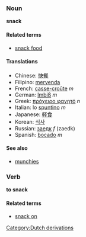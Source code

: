 ===Noun===
'''snack'''

====Related terms====
*[[snack food]]

====Translations====
*Chinese: [[快餐]]
*Filipino: [[meryenda]]
*French: [[casse-croûte]] ''m''
*German: [[Imbiß]] ''m''
*Greek: [[πρόχειρο φαγητό]] ''n''
*Italian: lo [[spuntino]] ''m''
*Japanese: [[軽食]]
*Korean: [[식사]]
*Russian: [[заедк]] ''f'' (zaedk)
*Spanish: [[bocado]] ''m''

====See also====
*[[munchies]]<!-- seldom used in the singular -->

===Verb===
'''to snack'''

====Related terms====
*[[snack on]]
[[Category:Dutch derivations]]